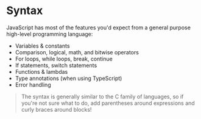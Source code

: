 # Syntax

JavaScript has most of the features you'd expect from a general purpose high-level programming language:

- Variables & constants
- Comparison, logical, math, and bitwise operators
- For loops, while loops, break, continue
- If statements, switch statements
- Functions & lambdas
- Type annotations (when using TypeScript)
- Error handling

> The syntax is generally similar to the C family of languages, so if you're not sure what to do, add parentheses around expressions and curly braces around blocks!
